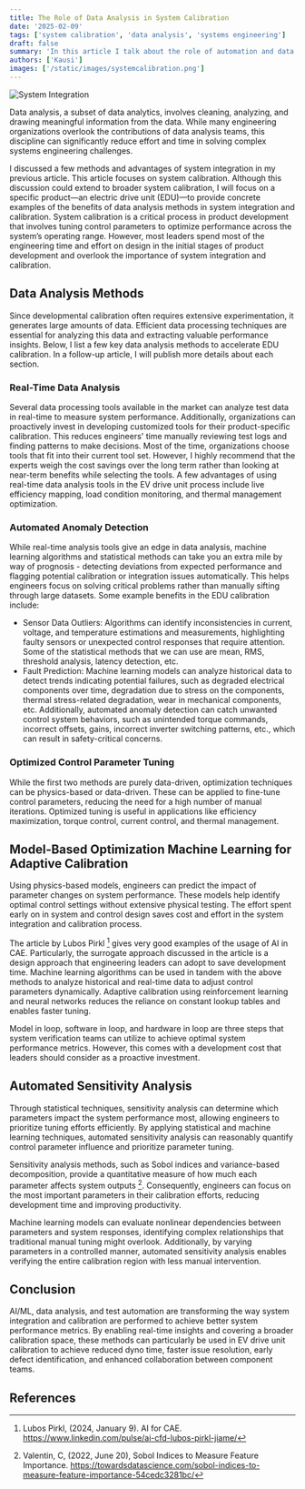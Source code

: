 ```yaml
---
title: The Role of Data Analysis in System Calibration
date: '2025-02-09'
tags: ['system calibration', 'data analysis', 'systems engineering']
draft: false
summary: 'In this article I talk about the role of automation and data analysis in system integration and calibration with a few examples and analysis techniques.'
authors: ['Kausi']
images: ['/static/images/systemcalibration.png']
---
```


<Image 
  src="/Kausi-hub.github.io/static/images/systemcalibration.png" 
  alt="System Integration" 
  width={512} 
  height={256} 
  priority 
/>

Data analysis, a subset of data analytics, involves cleaning, analyzing, and drawing meaningful information from the data. While many engineering organizations overlook the contributions of data analysis teams, this discipline can significantly reduce effort and time in solving complex systems engineering challenges.

I discussed a few methods and advantages of system integration in my previous article. This article focuses on system calibration. Although this discussion could extend to broader system calibration, I will focus on a specific product—an electric drive unit (EDU)—to provide concrete examples of the benefits of data analysis methods in system integration and calibration. System calibration is a critical process in product development that involves tuning control parameters to optimize performance across the system’s operating range. However, most leaders spend most of the engineering time and effort on design in the initial stages of product development and overlook the importance of system integration and calibration.
## Data Analysis Methods
Since developmental calibration often requires extensive experimentation, it generates large amounts of data. Efficient data processing techniques are essential for analyzing this data and extracting valuable performance insights. Below, I list a few key data analysis methods to accelerate EDU calibration. In a follow-up article, I will publish more details about each section.
### Real-Time Data Analysis

Several data processing tools available in the market can analyze test data in real-time to measure system performance. Additionally, organizations can proactively invest in developing customized tools for their product-specific calibration. This reduces engineers' time manually reviewing test logs and finding patterns to make decisions. Most of the time, organizations choose tools that fit into their current tool set. However, I highly recommend that the experts weigh the cost savings over the long term rather than looking at near-term benefits while selecting the tools. A few advantages of using real-time data analysis tools in the EV drive unit process include live efficiency mapping, load condition monitoring, and thermal management optimization.
### Automated Anomaly Detection

While real-time analysis tools give an edge in data analysis, machine learning algorithms and statistical methods can take you an extra mile by way of prognosis - detecting deviations from expected performance and flagging potential calibration or integration issues automatically. This helps engineers focus on solving critical problems rather than manually sifting through large datasets. Some example benefits in the EDU calibration include:

  - Sensor Data Outliers: Algorithms can identify inconsistencies in current, voltage, and temperature estimations and measurements, highlighting faulty sensors or unexpected control responses that require attention. Some of the statistical methods that we can use are mean, RMS, threshold analysis, latency detection, etc.
  - Fault Prediction: Machine learning models can analyze historical data to detect trends indicating potential failures, such as degraded electrical components over time, degradation due to stress on the components, thermal stress-related degradation, wear in mechanical components, etc. Additionally, automated anomaly detection can catch unwanted control system behaviors, such as unintended torque commands, incorrect offsets, gains, incorrect inverter switching patterns, etc., which can result in safety-critical concerns.
### Optimized Control Parameter Tuning

While the first two methods are purely data-driven, optimization techniques can be physics-based or data-driven. These can be applied to fine-tune control parameters, reducing the need for a high number of manual iterations. Optimized tuning is useful in applications like efficiency maximization, torque control, current control, and thermal management.
## Model-Based Optimization Machine Learning for Adaptive Calibration

Using physics-based models, engineers can predict the impact of parameter changes on system performance. These models help identify optimal control settings without extensive physical testing. The effort spent early on in system and control design saves cost and effort in the system integration and calibration process.

The article by Lubos Pirkl [^1] gives very good examples of the usage of AI in CAE. Particularly, the surrogate approach discussed in the article is a design approach that engineering leaders can adopt to save development time. Machine learning algorithms can be used in tandem with the above methods to analyze historical and real-time data to adjust control parameters dynamically. Adaptive calibration using reinforcement learning and neural networks reduces the reliance on constant lookup tables and enables faster tuning.

Model in loop, software in loop, and hardware in loop are three steps that system verification teams can utilize to achieve optimal system performance metrics. However, this comes with a development cost that leaders should consider as a proactive investment.
## Automated Sensitivity Analysis

Through statistical techniques, sensitivity analysis can determine which parameters impact the system performance most, allowing engineers to prioritize tuning efforts efficiently. By applying statistical and machine learning techniques, automated sensitivity analysis can reasonably quantify control parameter influence and prioritize parameter tuning.

Sensitivity analysis methods, such as Sobol indices and variance-based decomposition, provide a quantitative measure of how much each parameter affects system outputs [^2]. Consequently, engineers can focus on the most important parameters in their calibration efforts, reducing development time and improving productivity.

Machine learning models can evaluate nonlinear dependencies between parameters and system responses, identifying complex relationships that traditional manual tuning might overlook. Additionally, by varying parameters in a controlled manner, automated sensitivity analysis enables verifying the entire calibration region with less manual intervention.
## Conclusion

AI/ML, data analysis, and test automation are transforming the way system integration and calibration are performed to achieve better system performance metrics. By enabling real-time insights and covering a broader calibration space, these methods can particularly be used in EV drive unit calibration to achieve reduced dyno time, faster issue resolution, early defect identification, and enhanced collaboration between component teams.
## References
[^1]: Lubos Pirkl, (2024, January 9). AI for CAE. https://www.linkedin.com/pulse/ai-cfd-lubos-pirkl-jiame/
[^2]: Valentin, C, (2022, June 20), Sobol Indices to Measure Feature Importance. https://towardsdatascience.com/sobol-indices-to-measure-feature-importance-54cedc3281bc/
